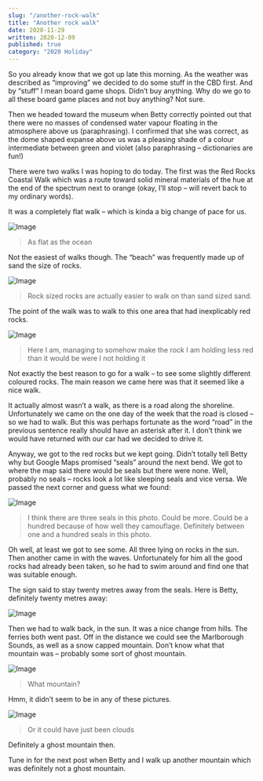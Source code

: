 ```yaml
---
slug: "/another-rock-walk"
title: "Another rock walk"
date: 2020-11-29
written: 2020-12-09
published: true
category: "2020 Holiday"
---
```


So you already know that we got up late this morning. As the weather was described as “improving” we decided to do some stuff in the CBD first. And by “stuff” I mean board game shops. Didn’t buy anything. Why do we go to all these board game places and not buy anything? Not sure.

Then we headed toward the museum when Betty correctly pointed out that there were no masses of condensed water vapour floating in the atmosphere above us (paraphrasing). I confirmed that she was correct, as the dome shaped expanse above us was a pleasing shade of a colour intermediate between green and violet (also paraphrasing – dictionaries are fun\!)

There were two walks I was hoping to do today. The first was the Red Rocks Coastal Walk which was a route toward solid mineral materials of the hue at the end of the spectrum next to orange (okay, I’ll stop – will revert back to my ordinary words).

It was a completely flat walk – which is kinda a big change of pace for us.

![Image](img_20201129_124416.jpg)

> As flat as the ocean

Not the easiest of walks though. The “beach” was frequently made up of sand the size of rocks.

![Image](img_20201129_130450.jpg)

> Rock sized rocks are actually easier to walk on than sand sized sand.

The point of the walk was to walk to this one area that had inexplicably red rocks.

![Image](img_20201129_125753.jpg)

> Here I am, managing to somehow make the rock I am holding less red than it would be were I not holding it

Not exactly the best reason to go for a walk – to see some slightly different coloured rocks. The main reason we came here was that it seemed like a nice walk.

It actually almost wasn’t a walk, as there is a road along the shoreline. Unfortunately we came on the one day of the week that the road is closed – so we had to walk. But this was perhaps fortunate as the word “road” in the previous sentence really should have an asterisk after it. I don’t think we would have returned with our car had we decided to drive it.

Anyway, we got to the red rocks but we kept going. Didn’t totally tell Betty why but Google Maps promised “seals” around the next bend. We got to where the map said there would be seals but there were none. Well, probably no seals – rocks look a lot like sleeping seals and vice versa. We passed the next corner and guess what we found:

![Image](img_20201129_131846.jpg)

> I think there are three seals in this photo. Could be more. Could be a hundred because of how well they camouflage. Definitely between one and a hundred seals in this photo.

Oh well, at least we got to see some. All three lying on rocks in the sun. Then another came in with the waves. Unfortunately for him all the good rocks had already been taken, so he had to swim around and find one that was suitable enough.

The sign said to stay twenty metres away from the seals. Here is Betty, definitely twenty metres away:

![Image](img_20201129_132823.jpg)

Then we had to walk back, in the sun. It was a nice change from hills. The ferries both went past. Off in the distance we could see the Marlborough Sounds, as well as a snow capped mountain. Don’t know what that mountain was – probably some sort of ghost mountain.

![Image](img_20201129_133832.jpg)

> What mountain?

Hmm, it didn’t seem to be in any of these pictures.

![Image](img_20201129_133339.jpg)

> Or it could have just been clouds

Definitely a ghost mountain then.

Tune in for the next post when Betty and I walk up another mountain which was definitely not a ghost mountain.